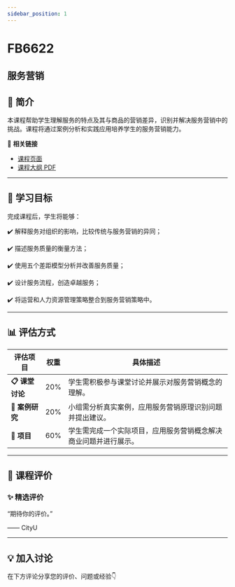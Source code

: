 ```yaml
---
sidebar_position: 1
---
```


# FB6622
## 服务营销

## **📘 简介**
本课程帮助学生理解服务的特点及其与商品的营销差异，识别并解决服务营销中的挑战。课程将通过案例分析和实践应用培养学生的服务营销能力。

🔗 **相关链接**
- [课程页面](https://www.cityu.edu.hk/catalogue/pg/202425/course/FB6622.htm)
- [课程大纲 PDF](https://www.cityu.edu.hk/catalogue/pg/202425/course/FB6622.pdf)

---

## **🎯 学习目标**

完成课程后，学生将能够：


✔️ 解释服务对组织的影响，比较传统与服务营销的异同；

✔️ 描述服务质量的衡量方法；

✔️ 使用五个差距模型分析并改善服务质量；

✔️ 设计服务流程，创造卓越服务；

✔️ 将运营和人力资源管理策略整合到服务营销策略中。

---

## **📊 评估方式**

| **评估项目**               | **权重** | **具体描述**                                                                                     |
|---------------------------|---------|-----------------------------------------------------------------------------------------------|
| **📋 课堂讨论**             | 20%     | 学生需积极参与课堂讨论并展示对服务营销概念的理解。                                               |
| **📝 案例研究**             | 20%     | 小组需分析真实案例，应用服务营销原理识别问题并提出建议。                                          |
| **📄 项目**                | 60%     | 学生需完成一个实际项目，应用服务营销概念解决商业问题并进行展示。                                  |

---

## **💬 课程评价**

### ✨ **精选评价**
<div className={commentStyles.commentBox}>
    <p className={commentStyles.commentText}>
        “期待你的评价。”
    </p>
    <p className={commentStyles.commentAuthor}>—— CityU</p>
</div>

---

## **💡 加入讨论**

在下方评论分享您的评价、问题或经验👇
<Utterances />